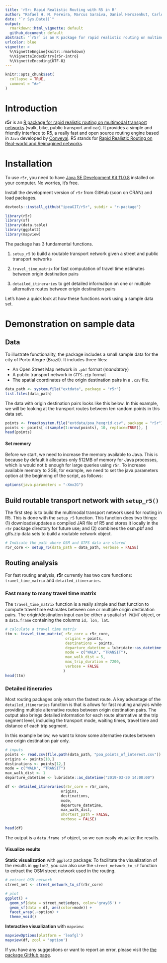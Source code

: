 ```yaml
---
title: 'r5r: Rapid Realistic Routing with R5 in R'
author: "Rafael H. M. Pereira, Marcus Saraiva, Daniel Herszenhut, Carlos Kaue Braga"
date: "`r Sys.Date()`"
output:
  rmarkdown::html_vignette: default
  github_document: default
abstract: "`r5r` is an R package for rapid realistic routing on multimodal transport networks (walk, bike, public transport and car) using R5. The package allows users to generate detailed routing analysis or calculate travel time matrices using seamless parallel computing on top of the R5 Java machine <https://github.com/conveyal/r5>"
urlcolor: blue
vignette: >
  %\VignetteEngine{knitr::rmarkdown} 
  %\VignetteIndexEntry{r5r-intro} 
  %\VignetteEncoding{UTF-8}
---
```


```r
knitr::opts_chunk$set(
  collapse = TRUE,
  comment = "#>"
)
```

# Introduction 

**r5r** is an [R package for rapid realistic routing on multimodal transport networks](https://github.com/ipeaGIT/r5r) (walk, bike, public transport and car).
It provides a simple and friendly interface to R5, a really fast and open source 
routing engine based in `Java` developed by [Conveyal](https://www.conveyal.com/).
R5 stands for [Rapid Realistic Routing on Real-world and Reimagined networks](https://github.com/conveyal/r5).

# Installation
To use `r5r`, you need to have [Java SE Development Kit 11.0.8](https://www.oracle.com/java/technologies/javase-jdk11-downloads.html) 
installed on your computer. No worries, it's free.

Install the development version of `r5r` from GitHub (soon on CRAN) and load packages.

```r
devtools::install_github("ipeaGIT/r5r", subdir = "r-package")

```
```r
library(r5r)
library(sf)
library(data.table)
library(ggplot2)
library(mapview)

```

The package has 3 fundamental functions.

1. `setup_r5` to build a routable transport network given a street and public
transport networks

2. `travel_time_matrix` for fast computation of travel time estimates between 
origin destination pairs

3. `detailed_itineraries` to get detailed information on one or multiple 
alternative routes between origin destination pairs

Let's have a quick look at how these functions work using a sample data set.

# Demonstration on sample data

## Data
To illustrate functionality, the package includes a small sample data for the 
city of Porto Alegre (Brazil). It includes three files:

* An Open Street Map network in `.pbf` format (*mandatory*)
* A public transport network in `GTFS.zip` format
* The spatial coordinates of the origin destination pairs in a `.csv` file.

```r
data_path <- system.file("extdata", package = "r5r")
list.files(data_path)

```
The data with origin destination pairs looks like this below. In this example, 
we will be looking at the transport routes between ten random points in this 
data set.
```r
points <- fread(system.file("extdata/poa_hexgrid.csv", package = "r5r"))
points <- points[ c(sample(1:nrow(points), 10, replace=TRUE)), ]
head(points)

```
#### Set memory

Before we start, we need to increase the memory available to Java. This is
because by default `R` allocates only 512MB of memory for Java processes, which is
would not b enough for large queries using `r5r`. To increase available memory 
to 2GB, for example, we need to set the java.parameters option at the beginning 
of the script, as follows:

```r
options(java.parameters = "-Xmx2G")
```


## Build routable transport network with `setup_r5()`

The first step is to build the multimodal transport network used for routing in 
R5. This is done with the `setup_r5` function. This function does two things: (1)
downloads/updates a compiled JAR file of R5 and stores it locally in the `r5r` package 
directory for future use; and (2) combines the osm.pbf and gtfs.zip data sets to
build a routable network object.

```r
# Indicate the path where OSM and GTFS data are stored
r5r_core <- setup_r5(data_path = data_path, verbose = FALSE)

```

## Routing analysis

For fast routing analysis, **r5r** currently has two core functions: `travel_time_matrix` 
and `detailed_itineraries`.

### Fast many to many travel time matrix

The `travel_time_matrix` function is a really simple and fast function to compute
travel time estimates between one or multiple origin destination pairs. The 
origin/destination input can be either a spatial `sf POINT` object, or a 
`data.frame` containing the columns `id, lon, lat`.

```r
# calculate a travel time matrix
ttm <- travel_time_matrix( r5r_core = r5r_core,
                           origins = points,
                           destinations = points,
                           departure_datetime = lubridate::as_datetime("2019-03-20 14:00:00"),
                           mode = c("WALK", "TRANSIT"),
                           max_walk_dist = 5,
                           max_trip_duration = 7200,
                           verbose = FALSE
                          )
head(ttm)
```




### Detailed itineraries

Most routing packages only return the fastest route. A key advantage of the 
`detailed_itineraries` function is that is allows for fast routing analysis while
providing multiple alternative routes between origin destination pairs. The output
also brings detailed information for each route alternative at the trip segment
level, including the transport mode, waiting times, travel time and distance of
each trip segment. 


In this example below, we want to know some alternative routes between one origin
destination pair only.

```r
# inputs
points <- read.csv(file.path(data_path, "poa_points_of_interest.csv"))
origins <- points[10,]
destinations <- points[12,]
mode = c("WALK", "TRANSIT")
max_walk_dist <- 1
departure_datetime <- lubridate::as_datetime("2019-03-20 14:00:00")

df <- detailed_itineraries(r5r_core = r5r_core,
                         origins,
                         destinations,
                         mode,
                         departure_datetime,
                         max_walk_dist,
                         shortest_path = FALSE,
                         verbose = FALSE)

head(df)
```

The output is a `data.frame sf` object, so we can easily visualize the results.

#### Visualize results

**Static visualization** with `ggplot2` package: To facilitate the 
visualization of the results in `ggplot2`, you can also use the 
`street_network_to_sf` function to  extract the OSM street network used in the
routing.

```r
# extract OSM network
street_net <- street_network_to_sf(r5r_core)

# plot
ggplot() +
  geom_sf(data = street_net$edges, color='gray85') +
  geom_sf(data = df, aes(color=mode)) +
  facet_wrap(.~option) + 
  theme_void()

```

**Interactive visualization** with `mapview`:

```r
mapviewOptions(platform = 'leafgl')
mapview(df, zcol = 'option')

```



If you have any suggestions or want to report an error, please visit the [the package GitHub page](https://github.com/ipeaGIT/r5r).
